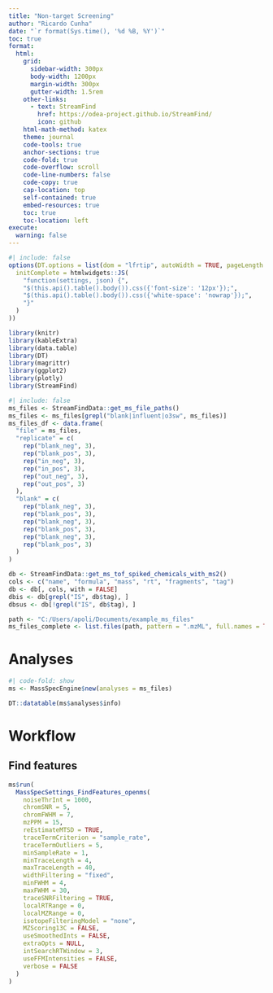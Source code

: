 ```yaml
---
title: "Non-target Screening"
author: "Ricardo Cunha"
date: "`r format(Sys.time(), '%d %B, %Y')`"
toc: true
format:
  html:
    grid:
      sidebar-width: 300px
      body-width: 1200px
      margin-width: 300px
      gutter-width: 1.5rem
    other-links:
      - text: StreamFind
        href: https://odea-project.github.io/StreamFind/
        icon: github
    html-math-method: katex
    theme: journal
    code-tools: true
    anchor-sections: true
    code-fold: true
    code-overflow: scroll
    code-line-numbers: false
    code-copy: true
    cap-location: top
    self-contained: true
    embed-resources: true
    toc: true
    toc-location: left
execute:
  warning: false
---
```


```r
#| include: false
options(DT.options = list(dom = "lfrtip", autoWidth = TRUE, pageLength = 10, lengthMenu = c(10, 20, 50, 75, 100),
  initComplete = htmlwidgets::JS(
    "function(settings, json) {",
    "$(this.api().table().body()).css({'font-size': '12px'});",
    "$(this.api().table().body()).css({'white-space': 'nowrap'});",
    "}"
  )
))

library(knitr)
library(kableExtra)
library(data.table)
library(DT)
library(magrittr)
library(ggplot2)
library(plotly)
library(StreamFind)
```

```r
#| include: false
ms_files <- StreamFindData::get_ms_file_paths()
ms_files <- ms_files[grepl("blank|influent|o3sw", ms_files)]
ms_files_df <- data.frame(
  "file" = ms_files,
  "replicate" = c(
    rep("blank_neg", 3),
    rep("blank_pos", 3),
    rep("in_neg", 3),
    rep("in_pos", 3),
    rep("out_neg", 3),
    rep("out_pos", 3)
  ),
  "blank" = c(
    rep("blank_neg", 3),
    rep("blank_pos", 3),
    rep("blank_neg", 3),
    rep("blank_pos", 3),
    rep("blank_neg", 3),
    rep("blank_pos", 3)
  )
)

db <- StreamFindData::get_ms_tof_spiked_chemicals_with_ms2()
cols <- c("name", "formula", "mass", "rt", "fragments", "tag")
db <- db[, cols, with = FALSE]
dbis <- db[grepl("IS", db$tag), ]
dbsus <- db[!grepl("IS", db$tag), ]

path <- "C:/Users/apoli/Documents/example_ms_files"
ms_files_complete <- list.files(path, pattern = ".mzML", full.names = TRUE)
```

# Analyses

```r
#| code-fold: show
ms <- MassSpecEngine$new(analyses = ms_files)
```

```r
DT::datatable(ms$analyses$info)
```

# Workflow

## Find features

```r
ms$run(
  MassSpecSettings_FindFeatures_openms(
    noiseThrInt = 1000,
    chromSNR = 5,
    chromFWHM = 7,
    mzPPM = 15,
    reEstimateMTSD = TRUE,
    traceTermCriterion = "sample_rate",
    traceTermOutliers = 5,
    minSampleRate = 1,
    minTraceLength = 4,
    maxTraceLength = 40,
    widthFiltering = "fixed",
    minFWHM = 4,
    maxFWHM = 30,
    traceSNRFiltering = TRUE,
    localRTRange = 0,
    localMZRange = 0,
    isotopeFilteringModel = "none",
    MZScoring13C = FALSE,
    useSmoothedInts = FALSE,
    extraOpts = NULL,
    intSearchRTWindow = 3,
    useFFMIntensities = FALSE,
    verbose = FALSE
  )
)
```


<br>  
<br>  